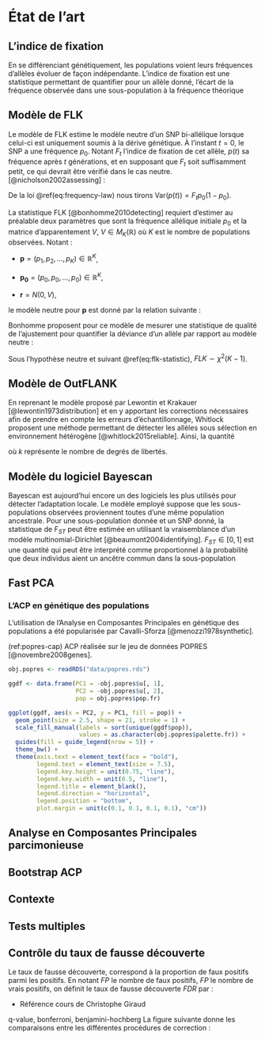 <!--
This is for including Chapter 1. Notice that it's also good practice to name your chunk. This will help you debug potential issues as you knit. The chunk above is called intro and the one below is called chapter1. Feel free to change the name of the Rmd file as you wish, but don't forget to change it here from chap1.Rmd.
-->

<!--
The {#rmd-basics} text after the chapter declaration will allow us to link throughout the document back to the beginning of Chapter 1. These labels will automatically be generated (if not specified) by changing the spaces to hyphens and capital letters to lowercase. Look for the reference to this label at the beginning of Chapter 2.
-->

# État de l'art

## L'indice de fixation

En se différenciant génétiquement, les populations voient leurs fréquences d'allèles évoluer de façon indépendante. L'indice de fixation est une statistique permettant de quantifier pour un allèle donné, l'écart de la fréquence observée dans une sous-population à la fréquence théorique

## Modèle de FLK

Le modèle de FLK estime le modèle neutre d'un SNP bi-allélique lorsque celui-ci est uniquement soumis à la dérive génétique. À l'instant $t = 0$, le SNP a une fréquence $p_0$. Notant $F_t$ l'indice de fixation de cet allèle, $p(t)$ sa fréquence après $t$ générations, et en supposant que $F_t$ soit suffisamment petit, ce qui devrait être vérifié dans le cas neutre. [@nicholson2002assessing] : 

\begin{equation} 
  p(t) \sim N(p_0, F_t p_0 (1-p_0)) 
  (\#eq:frequency-law)
\end{equation}

De la loi \@ref(eq:frequency-law) nous tirons $\text{Var}(p(t)) = F_t p_0 (1-p_0)$.

La statistique FLK [@bonhomme2010detecting] requiert d'estimer au préalable deux paramètres que sont la fréquence allélique initiale $p_0$ et la matrice d'apparentement $V$, $V \in M_K(\mathbb{R})$ où $K$ est le nombre de populations observées. Notant : 

- $\boldsymbol{p} = (p_1, p_2, \dots, p_K) \in \mathbb{R}^K$, 

- $\boldsymbol{p_0} = (p_0, p_0, \dots, p_0) \in \mathbb{R}^K$, 

- $\boldsymbol{r} = N(0, V)$, 

le modèle neutre pour $\boldsymbol{p}$ est donné par la relation suivante : 

\begin{equation} 
  \boldsymbol{p} = \boldsymbol{p_0} + \boldsymbol{r} 
  (\#eq:flk-neutral-model)
\end{equation}

Bonhomme \textit{et al.} proposent pour ce modèle de mesurer une statistique de qualité de l'ajustement pour quantifier la déviance d'un allèle par rapport au modèle neutre : 

\begin{equation} 
  FLK = (\boldsymbol{p - \hat{p}_0})^T V (\boldsymbol{p - \hat{p}_0})                               
  (\#eq:flk-statistic)
\end{equation}

Sous l'hypothèse neutre et suivant \@ref(eq:flk-statistic), $FLK \sim \chi^2 (K - 1)$.

## Modèle de OutFLANK

En reprenant le modèle proposé par Lewontin et Krakauer [@lewontin1973distribution] et en y apportant les corrections nécessaires afin de prendre en compte les erreurs d'échantillonnage, 
Whitlock \textit{et al.} proposent une méthode permettant de détecter les allèles sous sélection en environnement hétérogène [@whitlock2015reliable]. Ainsi, la quantité 

\begin{equation} 
  k \frac{F_{ST}^{\prime}}{\bar{{F_{ST}^{\prime}}}}  
  (\#eq:OutFLANK-statistic)
\end{equation}

où $k$ représente le nombre de degrés de libertés.

## Modèle du logiciel Bayescan

Bayescan est aujourd'hui encore un des logiciels les plus utilisés pour détecter l'adaptation locale. Le modèle employé suppose que les sous-populations observées proviennent toutes d'une même population ancestrale. Pour une sous-population donnée et un SNP donné, la statistique de $F_{ST}$ peut être estimée en utilisant la
vraisemblance d’un modèle multinomial-Dirichlet [@beaumont2004identifying].
$F_{ST} \in [0, 1]$ est une quantité qui peut être interprété comme proportionnel à la probabilité que deux individus aient un ancêtre commun dans la sous-population

\begin{equation} 
  \log \left( \frac{F_{ST}}{1 - F_{ST}} \right) = \alpha_j + \beta_i + \gamma_{ij}
  (\#eq:Bayescan-statistic)
\end{equation}

## Fast PCA

### L'ACP en génétique des populations

L'utilisation de l'Analyse en Composantes Principales en génétique des populations a été popularisée par Cavalli-Sforza [@menozzi1978synthetic].

(ref:popres-cap) ACP réalisée sur le jeu de données POPRES [@novembre2008genes].

```r
obj.popres <- readRDS("data/popres.rds")

ggdf <- data.frame(PC1 = -obj.popres$u[, 1], 
                   PC2 = -obj.popres$u[, 2],
                   pop = obj.popres$pop.fr)

ggplot(ggdf, aes(x = PC2, y = PC1, fill = pop)) + 
  geom_point(size = 2.5, shape = 21, stroke = 1) + 
  scale_fill_manual(labels = sort(unique(ggdf$pop)), 
                    values = as.character(obj.popres$palette.fr)) +
  guides(fill = guide_legend(nrow = 5)) +
  theme_bw() +
  theme(axis.text = element_text(face = "bold"),
        legend.text = element_text(size = 7.5),
        legend.key.height = unit(0.75, "line"),
        legend.key.width = unit(0.5, "line"),
        legend.title = element_blank(),
        legend.direction = "horizontal",
        legend.position = "bottom",
        plot.margin = unit(c(0.1, 0.1, 0.1, 0.1), "cm"))
```



## Analyse en Composantes Principales parcimonieuse

## Bootstrap ACP

## Contexte

## Tests multiples

## Contrôle du taux de fausse découverte

Le taux de fausse découverte, correspond à la proportion de faux positifs parmi les positifs. En notant $FP$ le nombre de faux positifs, $FP$ le nombre de vrais positifs, on définit le taux de fausse découverte $FDR$ par : 

\begin{equation} 
  FDR = \mathbb{E}\Big[\frac{FP}{TP + FP} 1_{FP+TP > 0}\Big] 
  (\#eq:FDR-def)
\end{equation}

- Référence cours de Christophe Giraud

q-value, bonferroni, benjamini-hochberg
La figure suivante donne les comparaisons entre les différentes procédures de correction :

